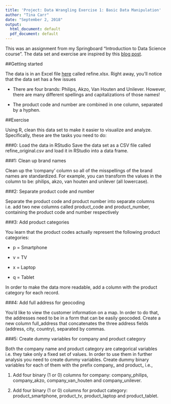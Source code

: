 ---
title: 'Project: Data Wrangling Exercise 1: Basic Data Manipulation'
author: "Tina Carr"
date: "September 2, 2018"
output:
  html_document: default
  pdf_document: default
---

This was an assignment from my Springboard "Introduction to Data Science course".
The data set and exercise are inspired by this [blog post](http://d3-media.blogspot.com/2013/11/how-to-refine-your-data.html).

##Getting started

The data is in an Excel file [here](https://drive.google.com/file/d/0B9vKjeWdQHa5OE5UQ1k4TWJlelU/view) called refine.xlsx. Right away, you'll notice that the data set has a few issues

* There are four brands: Philips, Akzo, Van Houten and Unilever. However, there are many different spellings and capitalizations of those names!

* The product code and number are combined in one column, separated by a hyphen. 

##Exercise

Using R, clean this data set to make it easier to visualize and analyze. Specifically, these are the tasks you need to do: 

###0: Load the data in RStudio
Save the data set as a CSV file called refine_original.csv and load it in RStudio into a data frame.

###1: Clean up brand names

Clean up the 'company' column so all of the misspellings of the brand names are standardized. For example, you can transform the values in the column to be: philips, akzo, van houten and unilever (all lowercase).

###2: Separate product code and number

Separate the product code and product number into separate columns i.e. add two new columns called product_code and product_number, containing the product code and number respectively

###3: Add product categories

You learn that the product codes actually represent the following product categories:

* p = Smartphone

* v = TV

* x = Laptop

* q = Tablet

In order to make the data more readable, add a column with the product category for each record.

###4: Add full address for geocoding

You'd like to view the customer information on a map. In order to do that, the addresses need to be in a form that can be easily geocoded. Create a new column full_address that concatenates the three address fields (address, city, country), separated by commas.

###5: Create dummy variables for company and product category

Both the company name and product category are categorical variables i.e. they take only a fixed set of values. In order to use them in further analysis you need to create dummy variables. Create dummy binary variables for each of them with the prefix company_ and product_ i.e.,

1. Add four binary (1 or 0) columns for company: company_philips, company_akzo, company_van_houten and company_unilever.

2. Add four binary (1 or 0) columns for product category: product_smartphone, product_tv, product_laptop and product_tablet.


